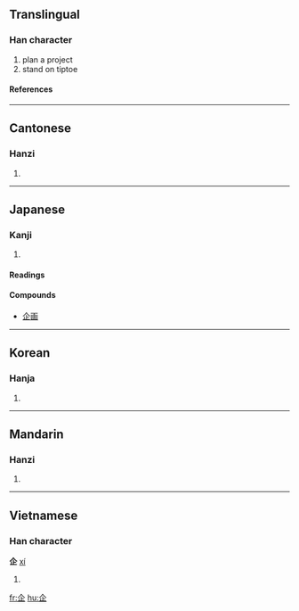 ==Translingual==

===Han character===
{{Han char|rn=9|rad=人|as=04|sn=6|four=8010<sub>1</sub>|canj=人卜中一 (OYLM)}}

# plan a project
# stand on tiptoe

====References====
{{Han ref|kx=0095.040|dkj=00422|dj=0201.060|hdz=10116.060|uh=4F01|ud=20225|bh=A5F8|bd=42488}}

----

==Cantonese==

===Hanzi===
{{yue-hanzi|jyut=|y=kei5}}

# {{defn|Cantonese}}

----

==Japanese==

===Kanji===
{{ja-kanji|grade=c|rs=人04}}

# {{defn|Japanese}}

====Readings====
{{ja-readings|on=[[き]] (ki)|kun=[[くわだてる]] (kuwadateru), [[くわだて]] (kuwadate)}}

====Compounds====
{{top4}}
*[[企画]]
{{mid4}}
{{mid4}}
{{mid4}}
{{bottom}}

----

==Korean==

===Hanja===
{{ko-hanja|hangeul=기|rv=gi|mr=ki}}

# {{defn|Korean}}

----

==Mandarin==

===Hanzi===
{{cmn-hanzi|pin=[[qǐ]] ([[qi3]])|wg=ch'i<sup>3</sup>}}

# {{defn|Mandarin}}

----

==Vietnamese==

===Han character===
'''企''' [[xí]]

# {{defn|Vietnamese}}

[[fr:企]]
[[hu:企]]